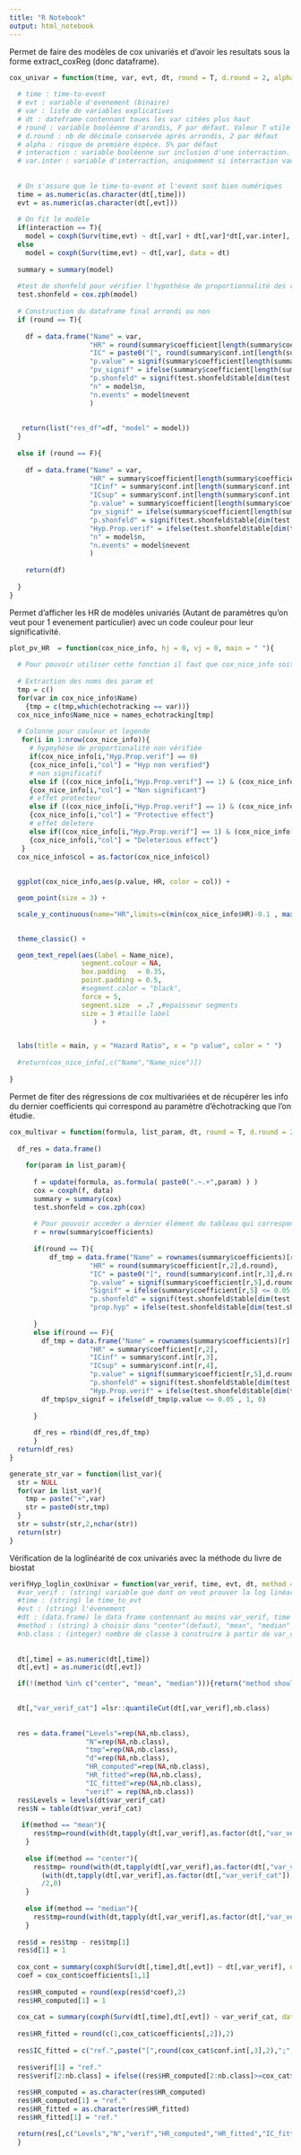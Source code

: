 ```yaml
---
title: "R Notebook"
output: html_notebook
---
```



Permet de faire des modèles de cox univariés et d'avoir les resultats sous la forme extract_coxReg (donc dataframe).

```r
cox_univar = function(time, var, evt, dt, round = T, d.round = 2, alpha = 0.05, interaction = F, var.inter){
  
  # time : time-to-event
  # evt : variable d'evenement (binaire)
  # var : liste de variables explicatives
  # dt : dateframe contennant toues les var citées plus haut
  # round : variable booléenne d'arondis, F par défaut. Valeur T utile pour les graphes
  # d.round : nb de décimale conservée aprés arrondis, 2 par défaut
  # alpha : risque de première éspèce. 5% par défaut
  # interaction : variable booléenne sur inclusion d'une interraction. FALSE par defaut
  # var.inter : variable d'interraction, uniquement si interraction vaut TRUE
  
  
  # On s'assure que le time-to-event et l'event sont bien numériques
  time = as.numeric(as.character(dt[,time]))
  evt = as.numeric(as.character(dt[,evt]))
  
  # On fit le modèle
  if(interaction == T){
    model = coxph(Surv(time,evt) ~ dt[,var] + dt[,var]*dt[,var.inter], data = dt)}
  else
    model = coxph(Surv(time,evt) ~ dt[,var], data = dt)
  
  summary = summary(model)
  
  #test de shonfeld pour vérifier l'hypothèse de proportionnalité des risques
  test.shonfeld = cox.zph(model)
  
  # Construction du dataframe final arrondi ou non
  if (round == T){
    
    df = data.frame("Name" = var,
                    "HR" = round(summary$coefficient[length(summary$coefficient[,2]),2],d.round),
                    "IC" = paste0("[", round(summary$conf.int[length(summary$conf.int[,3]),3],d.round +1), " ; ", ... = round(summary$conf.int[length(summary$conf.int[,4]),4],d.round+1), "]"),
                    "p.value" = signif(summary$coefficient[length(summary$coefficient[,5]),5],3),
                    "pv_signif" = ifelse(summary$coefficient[length(summary$coefficient[,5]),5] <= alpha, "*"," "),
                    "p.shonfeld" = signif(test.shonfeld$table[dim(test.shonfeld$table)[1],dim(test.shonfeld$table)[2]],d.round+1),
                    "n" = model$n,
                    "n.events" = model$nevent
                    )
    
    
   return(list("res_df"=df, "model" = model))
  } 
  
  else if (round == F){
    
    df = data.frame("Name" = var,
                    "HR" = summary$coefficient[length(summary$coefficient[,2]),2],
                    "ICinf" = summary$conf.int[length(summary$conf.int[,3]),3],
                    "ICsup" = summary$conf.int[length(summary$conf.int[,4]),4],
                    "p.value" = summary$coefficient[length(summary$coefficient[,5]),5],
                    "pv_signif" = ifelse(summary$coefficient[length(summary$coefficient[,5]),5] <= alpha, 1,0),
                    "p.shonfeld" = signif(test.shonfeld$table[dim(test.shonfeld$table)[1],dim(test.shonfeld$table)[2]],d.round+1),
                    "Hyp.Prop.verif" = ifelse(test.shonfeld$table[dim(test.shonfeld$table)[1],dim(test.shonfeld$table)[2]] <= alpha ,0,1),
                    "n" = model$n,
                    "n.events" = model$nevent
                    )
  
    return(df)
  
  }
}
```


Permet d'afficher les HR  de modèles univariés (Autant de paramètres qu'on veut pour 1 evenement particulier) avec un code couleur pour leur significativité.



```r
plot_pv_HR  = function(cox_nice_info, hj = 0, vj = 0, main = " "){
  
  # Pour pouvoir utiliser cette fonction il faut que cox_nice_info soit un objet cox_univar ou cox_multivar utilisé avec l'argument round = F
  
  # Extraction des noms des param et
  tmp = c()
  for(var in cox_nice_info$Name)
    {tmp = c(tmp,which(echotracking == var))}
  cox_nice_info$Name_nice = names_echotracking[tmp]
  
  # Colonne pour couleur et legende
   for(i in 1:nrow(cox_nice_info)){
     # hypoyhèse de proportionalité non vérifiée
     if(cox_nice_info[i,"Hyp.Prop.verif"] == 0)
     {cox_nice_info[i,"col"] = "Hyp non verified"}
     # non significatif
     else if ((cox_nice_info[i,"Hyp.Prop.verif"] == 1) & (cox_nice_info[i,"pv_signif"] == 0) )
     {cox_nice_info[i,"col"] = "Non significant"}
     # effet protecteur
     else if ((cox_nice_info[i,"Hyp.Prop.verif"] == 1) & (cox_nice_info[i,"pv_signif"] == 1) & (cox_nice_info[i,"HR"] <= 1))
     {cox_nice_info[i,"col"] = "Protective effect"}
     # effet deletere
     else if((cox_nice_info[i,"Hyp.Prop.verif"] == 1) & (cox_nice_info[i,"pv_signif"] == 1) & (cox_nice_info[i,"HR"] > 1))
     {cox_nice_info[i,"col"] = "Deleterious effect"}
   }
  cox_nice_info$col = as.factor(cox_nice_info$col)
  
  
  ggplot(cox_nice_info,aes(p.value, HR, color = col)) +

  geom_point(size = 3) +

  scale_y_continuous(name="HR",limits=c(min(cox_nice_info$HR)-0.1 , max(cox_nice_info$HR)+0.1)) +
    

  theme_classic() +

  geom_text_repel(aes(label = Name_nice),
                  segment.colour = NA,
                  box.padding   = 0.35,
                  point.padding = 0.5,
                  #segment.color = "black",
                  force = 5,
                  segment.size  = .7 ,#epaisseur segments
                  size = 3 #taille label
                     ) +


  labs(title = main, y = "Hazard Ratio", x = "p value", color = " ")
  
  #return(cox_nice_info[,c("Name","Name_nice")])
  
}
```
Permet de fiter des régressions de cox multivariées et de récupérer les info du dernier coefficients qui correspond au paramètre d'échotracking que l'on étudie.

```r
cox_multivar = function(formula, list_param, dt, round = T, d.round = 2){
  
  df_res = data.frame()
  
    for(param in list_param){
      
      f = update(formula, as.formula( paste0(".~.+",param) ) )
      cox = coxph(f, data)
      summary = summary(cox)
      test.shonfeld = cox.zph(cox)
      
      # Pour pouvoir acceder a dernier élément du tableau qui correspond au paramètre d'échotracking qu'on rajoute à la fin de chaque formula
      r = nrow(summary$coefficients) 
      
      if(round == T){
          df_tmp = data.frame("Name" = rownames(summary$coefficients)[r],
                    "HR" = round(summary$coefficient[r,2],d.round),
                    "IC" = paste0("[", round(summary$conf.int[r,3],d.round), " ; ",round(summary$conf.int[r,4],d.round), "]"),
                    "p.value" = signif(summary$coefficient[r,5],d.round+3),
                    "Signif" = ifelse(summary$coefficient[r,5] <= 0.05, "*"," "),
                    "p.shonfeld" = signif(test.shonfeld$table[dim(test.shonfeld$table)[1],3],d.round+1),
                    "prop.hyp" = ifelse(test.shonfeld$table[dim(test.shonfeld$table)[1],3] < 0.05,"X"," "))
      
      }
      else if(round == F){
        df_tmp = data.frame("Name" = rownames(summary$coefficients)[r],
                    "HR" = summary$coefficient[r,2],
                    "ICinf" = summary$conf.int[r,3],
                    "ICsup" = summary$conf.int[r,4],
                    "p.value" = signif(summary$coefficient[r,5],d.round+3),
                    "p.shonfeld" = signif(test.shonfeld$table[dim(test.shonfeld$table)[1],3],d.round+1),
                    "Hyp.Prop.verif" = ifelse(test.shonfeld$table[dim(test.shonfeld$table)[1],3] <= 0.05 ,0,1))
        df_tmp$pv_signif = ifelse(df_tmp$p.value <= 0.05 , 1, 0)
        
      }
      
      df_res = rbind(df_res,df_tmp)
      }
  return(df_res)
}
```
```r
generate_str_var = function(list_var){
  str = NULL
  for(var in list_var){
    tmp = paste("+",var)
    str = paste0(str,tmp)
  }
  str = substr(str,2,nchar(str))
  return(str)
}
```


Vérification de la loglinéarité de cox univariés avec la méthode du livre de biostat



```r
verifHyp_loglin_coxUnivar = function(var_verif, time, evt, dt, method = "center", nb.class = 4 ){
  #var_verif : (string) variable que dont on veut prouver la log linéarité
  #time : (string) le time_to_evt
  #evt : (string) l'évenement
  #dt : (data.frame) le data frame contennant au moins var_verif, time et evt
  #method : (string) à choisir dans "center"(defaut), "mean", "median"
  #nb.class : (integer) nombre de classe à construire à partir de var_verif
  
  
  dt[,time] = as.numeric(dt[,time])
  dt[,evt] = as.numeric(dt[,evt])

  if(!(method %in% c("center", "mean", "median"))){return("method should be one of center, mean or median")}
  

  dt[,"var_verif_cat"] =lsr::quantileCut(dt[,var_verif],nb.class)
  
  
  res = data.frame("Levels"=rep(NA,nb.class),
                   "N"=rep(NA,nb.class),
                   "tmp"=rep(NA,nb.class),
                   "d"=rep(NA,nb.class),
                   "HR_computed"=rep(NA,nb.class),
                   "HR_fitted"=rep(NA,nb.class),
                   "IC_fitted"=rep(NA,nb.class),
                   "verif" = rep(NA,nb.class))
  res$Levels = levels(dt$var_verif_cat)
  res$N = table(dt$var_verif_cat)
  
   if(method == "mean"){
      res$tmp=round(with(dt,tapply(dt[,var_verif],as.factor(dt[,"var_verif_cat"]),mean)),3)
    }
   
    else if(method == "center"){
      res$tmp= round(with(dt,tapply(dt[,var_verif],as.factor(dt[,"var_verif_cat"]),min)) +
        (with(dt,tapply(dt[,var_verif],as.factor(dt[,"var_verif_cat"]),max)) - with(dt,tapply(dt[,var_verif],as.factor(dt[,"var_verif_cat"]),min)))
        /2,0)
    }
   
    else if(method == "median"){
      res$tmp=round(with(dt,tapply(dt[,var_verif],as.factor(dt[,"var_verif_cat"]),median)),3)
    }
  
  res$d = res$tmp - res$tmp[1]
  res$d[1] = 1
  
  cox_cont = summary(coxph(Surv(dt[,time],dt[,evt]) ~ dt[,var_verif], data = dt))
  coef = cox_cont$coefficients[1,1]
  
  res$HR_computed = round(exp(res$d*coef),2)
  res$HR_computed[1] = 1
  
  cox_cat = summary(coxph(Surv(dt[,time],dt[,evt]) ~ var_verif_cat, data = dt))
  
  res$HR_fitted = round(c(1,cox_cat$coefficients[,2]),2)
  
  res$IC_fitted = c("ref.",paste("[",round(cox_cat$conf.int[,3],2),";",round(cox_cat$conf.int[,4],2),"]"))
  
  res$verif[1] = "ref."
  res$verif[2:nb.class] = ifelse((res$HR_computed[2:nb.class]>=cox_cat$conf.int[,3]) & (res$HR_computed[2:nb.class]<=cox_cat$conf.int[,4]) ,"*"," ")
  
  res$HR_computed = as.character(res$HR_computed)
  res$HR_computed[1] = "ref."
  res$HR_fitted = as.character(res$HR_fitted)
  res$HR_fitted[1] = "ref."

  return(res[,c("Levels","N","verif","HR_computed","HR_fitted","IC_fitted")])
  }

```